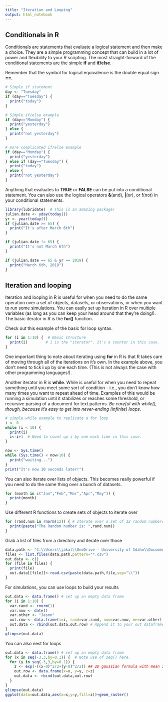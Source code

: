```yaml
---
title: "Iteration and Looping"
output: html_notebook
---
```


## Conditionals in R
Conditionals are statements that evaluate a logical statement and then make a choice. They are a simple programming concept that can build in a lot of power and flexibility to your R scripting. The most straight-forward of the conditional statements are the simple __if__ and __if/else__.

Remember that the symbol for logical equivalence is the double equal sign __==__.
```r
# Simple if statement
day <- "Tuesday"
if (day=="Tuesday") {
  print("today")
}

# Simple if/else example
if (day=="Monday") {
  print("yesterday")
} else {
  print("not yesterday")
}

# more complicated if/else example
if (day=="Monday") {
  print("yesterday")
} else if (day=="Tuesday") {
  print("today")
} else {
  print("not yesterday")
}
```

Anything that evaluates to __TRUE__ or __FALSE__ can be put into a conditional statement. You can also use the logical operators __&__(and), __|__(or), or __!__(not) in your conditional statements.


```r
library(lubridate)  # This is an amazing package!
julian.date <- yday(today())
yr <- year(today())
if (julian.date >= 65) {
  print("It's after March 6th")
}

if (julian.date != 65) {
  print("It's not March 6th")
}

if (julian.date == 65 & yr == 2019) {
  print("March 6th, 2019")
}

```


## Iteration and looping
Iteration and looping in R is useful for when you need to do the same operation over a set of objects, datasets, or observations, or when you want to run some simulations. You can easily set up iteration in R over multiple variables (as long as you can keep your head around that they're doing!). The basic iterator in R is the __for()__ function.

Check out this example of the basic for loop syntax.
```r
for (i in 1:10) {  # Basic structure 
  print(i)        # i is the "iterator". It's a counter in this case.
}
```
One important thing to note about iterating using __for__ in R is that R takes care of moving through all of the iterations on it's own. In the example above, you don't need to tick __i__ up by one each time. (This is not always the case with other programming languages!).

Another iterator in R is __while__. While is useful for when you need to repeat something until you meet some sort of condition - i.e., you don't know how many times you want to repeat ahead of time. Examples of this would be running a simulation until it stabilizes or reaches some threshold, or recursive parsing of a document for text patterns. _Be careful with while(), though, because it's easy to get into never-ending (infinite) loops._

```r
# simple while example to replicate a for loop
i <- 0
while (i < 10) {
  print(i)
  i<-i+1  # Need to count up i by one each time in this case.
}

now <- Sys.time()
while (Sys.time() < now+10) {
  print("waiting...")
}
print("It's now 10 seconds later!")

```


You can also iterate over lists of objects. This becomes really powerful if you need to do the same thing over a bunch of datasets.
```r
for (month in c("Jan","Feb","Mar","Apr","May")) {
  print(month)
}
```

Use different R functions to create sets of objects to iterate over
```r
for (rand.num in rnorm(12)) { # Iterate over a set of 12 random numbers
  print(paste("The Random number is: ",rand.num))
}
```

Grab a list of files from a directory and iterate over those
```r
data.path <- "C:\\Users\\jakal\\OneDrive - University of Idaho\\Documents\\GitHub\\REM504-DataScience\\Practice_Datasets"
files <- list.files(data.path,pattern="*.csv")
out.data <- c()
for (file in files) {
  print(file)
  out.data[[file]]<-read.csv(paste(data.path,file,sep="\\"))
}
```

For simulations, you can use loops to build your results
```r
out.data <- data.frame() # set up an empty data frame
for (i in 1:10) {
  var.rand <- rnorm(1)
  var.now <- date()
  var.other <- "Jason"
  out.row <- data.frame(i=i, rand=var.rand, now=var.now, me=var.other) # Assemble your new data
  out.data <- rbind(out.data,out.row) # Append it to your out dataframe
}
glimpse(out.data)
```


You can also nest for loops
```r
out.data <- data.frame() # set up an empty data frame
for (x in seq(-3,3,by=0.1)) {  # Note use of seq() here.
  for (y in seq(-3,3,by=0.1)) {
    z <- exp(-((x-0)^2/2+(y-0)^2/2)) ## 2D gaussian formula with mean zero and variance of 1
    out.row <- data.frame(x=x, y=y, z=z)
    out.data <- rbind(out.data,out.row)
  }
}
glimpse(out.data)
ggplot(data=out.data,aes(x=x,y=y,fill=z))+geom_raster()
```

